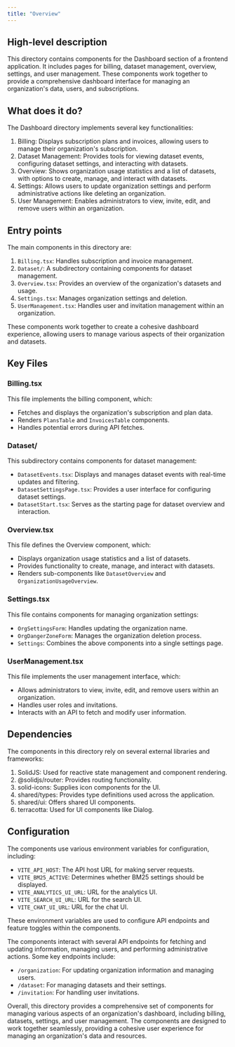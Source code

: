 ```yaml
---
title: "Overview"
---
```


## High-level description
This directory contains components for the Dashboard section of a frontend application. It includes pages for billing, dataset management, overview, settings, and user management. These components work together to provide a comprehensive dashboard interface for managing an organization's data, users, and subscriptions.

## What does it do?
The Dashboard directory implements several key functionalities:

1. Billing: Displays subscription plans and invoices, allowing users to manage their organization's subscription.
2. Dataset Management: Provides tools for viewing dataset events, configuring dataset settings, and interacting with datasets.
3. Overview: Shows organization usage statistics and a list of datasets, with options to create, manage, and interact with datasets.
4. Settings: Allows users to update organization settings and perform administrative actions like deleting an organization.
5. User Management: Enables administrators to view, invite, edit, and remove users within an organization.

## Entry points
The main components in this directory are:

1. `Billing.tsx`: Handles subscription and invoice management.
2. `Dataset/`: A subdirectory containing components for dataset management.
3. `Overview.tsx`: Provides an overview of the organization's datasets and usage.
4. `Settings.tsx`: Manages organization settings and deletion.
5. `UserManagement.tsx`: Handles user and invitation management within an organization.

These components work together to create a cohesive dashboard experience, allowing users to manage various aspects of their organization and datasets.

## Key Files

### Billing.tsx
This file implements the billing component, which:
- Fetches and displays the organization's subscription and plan data.
- Renders `PlansTable` and `InvoicesTable` components.
- Handles potential errors during API fetches.

### Dataset/
This subdirectory contains components for dataset management:
- `DatasetEvents.tsx`: Displays and manages dataset events with real-time updates and filtering.
- `DatasetSettingsPage.tsx`: Provides a user interface for configuring dataset settings.
- `DatasetStart.tsx`: Serves as the starting page for dataset overview and interaction.

### Overview.tsx
This file defines the Overview component, which:
- Displays organization usage statistics and a list of datasets.
- Provides functionality to create, manage, and interact with datasets.
- Renders sub-components like `DatasetOverview` and `OrganizationUsageOverview`.

### Settings.tsx
This file contains components for managing organization settings:
- `OrgSettingsForm`: Handles updating the organization name.
- `OrgDangerZoneForm`: Manages the organization deletion process.
- `Settings`: Combines the above components into a single settings page.

### UserManagement.tsx
This file implements the user management interface, which:
- Allows administrators to view, invite, edit, and remove users within an organization.
- Handles user roles and invitations.
- Interacts with an API to fetch and modify user information.

## Dependencies
The components in this directory rely on several external libraries and frameworks:

1. SolidJS: Used for reactive state management and component rendering.
2. @solidjs/router: Provides routing functionality.
3. solid-icons: Supplies icon components for the UI.
4. shared/types: Provides type definitions used across the application.
5. shared/ui: Offers shared UI components.
6. terracotta: Used for UI components like Dialog.

## Configuration
The components use various environment variables for configuration, including:

- `VITE_API_HOST`: The API host URL for making server requests.
- `VITE_BM25_ACTIVE`: Determines whether BM25 settings should be displayed.
- `VITE_ANALYTICS_UI_URL`: URL for the analytics UI.
- `VITE_SEARCH_UI_URL`: URL for the search UI.
- `VITE_CHAT_UI_URL`: URL for the chat UI.

These environment variables are used to configure API endpoints and feature toggles within the components.

The components interact with several API endpoints for fetching and updating information, managing users, and performing administrative actions. Some key endpoints include:

- `/organization`: For updating organization information and managing users.
- `/dataset`: For managing datasets and their settings.
- `/invitation`: For handling user invitations.

Overall, this directory provides a comprehensive set of components for managing various aspects of an organization's dashboard, including billing, datasets, settings, and user management. The components are designed to work together seamlessly, providing a cohesive user experience for managing an organization's data and resources.